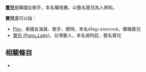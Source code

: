 '''[[寶兒|寶兒]]'''是韓國女歌手，本名權珤雅，以藝名寶兒為人熟知。

'''寶兒'''還可以指：
*[[Poy|Poy]]，泰國女演員、歌手、模特，本名ตรีชฎา มาลยาภรณ์，暱稱寶兒
*[[寶兒_(Popu_Lady)|寶兒 (Popu_Lady)]]，台灣藝人，本名吳昀廷，藝名寶兒

== 相關條目 ==
*{{lookfrom|寶兒}}

{{disambig|Cat=二字人名消歧義}}